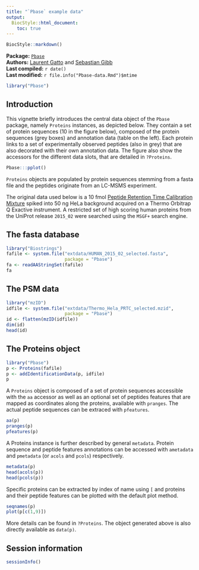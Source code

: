 ```yaml
---
title: "`Pbase` example data"
output:
  BiocStyle::html_document:
    toc: true
---
```


<!--
%\VignetteEngine{knitr::rmarkdown}
%\VignetteIndexEntry{Pbase data}
%\VignettePackage{Pbase}
-->

```r
BiocStyle::markdown()
```

**Package:** [`Pbase`](http://bioconductor.org/packages/devel/bioc/html/Pbase.html)<br />
**Authors:** [Laurent Gatto](http://cpu.sysbiol.cam.ac.uk/) and
[Sebastian Gibb](http://sebastiangibb.de/research.html)<br />
**Last compiled:** `r date()`<br />
**Last modified:** `r file.info("Pbase-data.Rmd")$mtime`


```r
library("Pbase")
```

## Introduction

This vignette briefly introduces the central data object of the
`Pbase` package, namely `Proteins` instances, as depicted below. They
contain a set of protein sequences (10 in the figure below), composed
of the protein sequences (grey boxes) and annotation data (table on
the left). Each protein links to a set of experimentally observed
peptides (also in grey) that are also decorated with their own
annotation data. The figure also show the accessors for the different
data slots, that are detailed in `?Proteins`.

```r
Pbase:::pplot()
```

`Proteins` objects are populated by protein sequences
stemming from a fasta file and the peptides originate from an LC-MSMS
experiment.

The original data used below is a 10 fmol
[Peptide Retention Time Calibration Mixture](http://www.piercenet.com/product/peptide-retention-time-calibration-mixture)
spiked into 50 ng HeLa background acquired on a Thermo Orbitrap Q
Exactive instrument. A restricted set of high scoring human proteins
from the UniProt release `2015_02` were searched using the `MSGF+`
search engine.

## The fasta database

```r
library("Biostrings")
fafile <- system.file("extdata/HUMAN_2015_02_selected.fasta",
                      package = "Pbase")
fa <- readAAStringSet(fafile)
fa
```

## The PSM data

```r
library("mzID")
idfile <- system.file("extdata/Thermo_Hela_PRTC_selected.mzid",
                      package = "Pbase")
id <- flatten(mzID(idfile))
dim(id)
head(id)
```

## The Proteins object

```r
library("Pbase")
p <- Proteins(fafile)
p <- addIdentificationData(p, idfile)
p
```

A `Proteins` object is composed of a set of protein sequences
accessible with the `aa` accessor as well as an optional set of
peptides features that are mapped as coordinates along the proteins,
available with `pranges`. The actual peptide sequences can be extraced
with `pfeatures`.

```r
aa(p)
pranges(p)
pfeatures(p)
```

A Proteins instance is further described by general
`metadata`. Protein sequence and peptide features annotations can be
accessed with `ametadata` and `pmetadata` (or `acols` and `pcols`)
respectively.

```r
metadata(p)
head(acols(p))
head(pcols(p))
```

Specific proteins can be extracted by index of name using
`[` and proteins and their peptide features can be plotted
with the default plot method.

```r
seqnames(p)
plot(p[c(1,9)])
```

More details can be found in `?Proteins`. The object generated above
is also directly available as `data(p)`.

## Session information

```r
sessionInfo()
```
